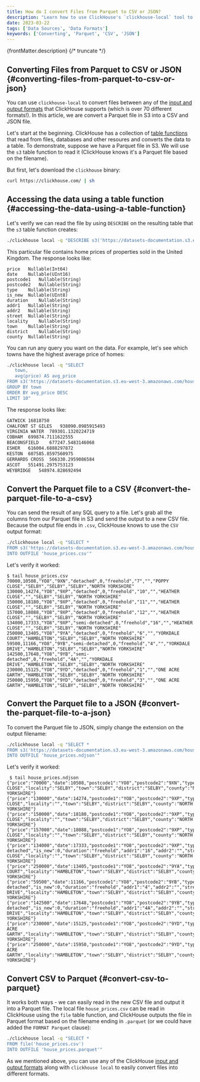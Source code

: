```yaml
---
title: How do I convert Files from Parquet to CSV or JSON?
description: "Learn how to use ClickHouse's `clickhouse-local` tool to easily convert Parquet files to CSV or JSON formats."
date: 2023-03-22
tags: ['Data Sources', 'Data Formats']
keywords: ['Converting', 'Parquet', 'CSV', 'JSON']
---
```


{frontMatter.description}
{/* truncate */}

## Converting Files from Parquet to CSV or JSON {#converting-files-from-parquet-to-csv-or-json}

You can use `clickhouse-local` to convert files between any of the [input and output formats](https://clickhouse.com/docs/en/interfaces/formats) that ClickHouse supports (which is over 70 different formats!). In this article, we are convert a Parquet file in S3 into a CSV and JSON file.

Let's start at the beginning. ClickHouse has a collection of [table functions](https://clickhouse.com/docs/en/sql-reference/table-functions/) that read from files, databases and other resoures and converts the data to a table. To demonstrate, suppose we have a Parquet file in S3. We will use the `s3` table function to read it (ClickHouse knows it's a Parquet file based on the filename).

But first, let's download the `clickhouse` binary:

```bash
curl https://clickhouse.com/ | sh
```

## Accessing the data using a table function {#accessing-the-data-using-a-table-function}

Let's verify we can read the file by using `DESCRIBE` on the resulting table that the `s3` table function creates:

```bash
./clickhouse local -q "DESCRIBE s3('https://datasets-documentation.s3.eu-west-3.amazonaws.com/house_parquet/house_0.parquet')"
```

This particular file contains home prices of properties sold in the United Kingdom. The response looks like:

```response
price	Nullable(Int64)
date	Nullable(UInt16)
postcode1	Nullable(String)
postcode2	Nullable(String)
type	Nullable(String)
is_new	Nullable(UInt8)
duration	Nullable(String)
addr1	Nullable(String)
addr2	Nullable(String)
street	Nullable(String)
locality	Nullable(String)
town	Nullable(String)
district	Nullable(String)
county	Nullable(String)
```

You can run any query you want on the data. For example, let's see which towns have the highest average price of homes:

```bash
./clickhouse local -q "SELECT
   town,
   avg(price) AS avg_price
FROM s3('https://datasets-documentation.s3.eu-west-3.amazonaws.com/house_parquet/house_0.parquet')
GROUP BY town
ORDER BY avg_price DESC
LIMIT 10"
```

The response looks like:

```bash
GATWICK	16818750
CHALFONT ST GILES	938090.0985915493
VIRGINIA WATER	789301.1320224719
COBHAM	699874.7111622555
BEACONSFIELD	677247.5483146068
ESHER	616004.6888297872
KESTON	607585.8597560975
GERRARDS CROSS	566330.2959086584
ASCOT	551491.2975753123
WEYBRIDGE	548974.828692494
```

## Convert the Parquet file to a CSV {#convert-the-parquet-file-to-a-csv}

You can send the result of any SQL query to a file. Let's grab all the columns from our Parquet file in S3 and send the output to a new CSV file. Because the output file ends in `.csv`, ClickHouse knows to use the `CSV` output format:

```bash
./clickhouse local -q "SELECT *
FROM s3('https://datasets-documentation.s3.eu-west-3.amazonaws.com/house_parquet/house_0.parquet')
INTO OUTFILE 'house_prices.csv'"
```

Let's verify it worked:

```response
$ tail house_prices.csv
70000,10508,"YO8","9XN","detached",0,"freehold","7","","POPPY CLOSE","SELBY","SELBY","SELBY","NORTH YORKSHIRE"
130000,14274,"YO8","9XP","detached",0,"freehold","10","","HEATHER CLOSE","","SELBY","SELBY","NORTH YORKSHIRE"
150000,18180,"YO8","9XP","detached",0,"freehold","11","","HEATHER CLOSE","","SELBY","SELBY","NORTH YORKSHIRE"
157000,18088,"YO8","9XP","detached",0,"freehold","12","","HEATHER CLOSE","","SELBY","SELBY","NORTH YORKSHIRE"
134000,17333,"YO8","9XP","semi-detached",0,"freehold","16","","HEATHER CLOSE","","SELBY","SELBY","NORTH YORKSHIRE"
250000,13405,"YO8","9YA","detached",0,"freehold","6","","YORKDALE COURT","HAMBLETON","SELBY","SELBY","NORTH YORKSHIRE"
59500,11166,"YO8","9YB","semi-detached",0,"freehold","4","","YORKDALE DRIVE","HAMBLETON","SELBY","SELBY","NORTH YORKSHIRE"
142500,17648,"YO8","9YB","semi-detached",0,"freehold","4A","","YORKDALE DRIVE","HAMBLETON","SELBY","SELBY","NORTH YORKSHIRE"
230000,15125,"YO8","9YD","detached",0,"freehold","1","","ONE ACRE GARTH","HAMBLETON","SELBY","SELBY","NORTH YORKSHIRE"
250000,15950,"YO8","9YD","detached",0,"freehold","3","","ONE ACRE GARTH","HAMBLETON","SELBY","SELBY","NORTH YORKSHIRE"
```

## Convert the Parquet file to a JSON {#convert-the-parquet-file-to-a-json}

To convert the Parquet file to JSON, simply change the extension on the output filename:

```bash
./clickhouse local -q "SELECT *
FROM s3('https://datasets-documentation.s3.eu-west-3.amazonaws.com/house_parquet/house_0.parquet')
INTO OUTFILE 'house_prices.ndjson'"
```

Let's verify it worked:

```response
 $ tail house_prices.ndjson
{"price":"70000","date":10508,"postcode1":"YO8","postcode2":"9XN","type":"detached","is_new":0,"duration":"freehold","addr1":"7","addr2":"","street":"POPPY CLOSE","locality":"SELBY","town":"SELBY","district":"SELBY","county":"NORTH YORKSHIRE"}
{"price":"130000","date":14274,"postcode1":"YO8","postcode2":"9XP","type":"detached","is_new":0,"duration":"freehold","addr1":"10","addr2":"","street":"HEATHER CLOSE","locality":"","town":"SELBY","district":"SELBY","county":"NORTH YORKSHIRE"}
{"price":"150000","date":18180,"postcode1":"YO8","postcode2":"9XP","type":"detached","is_new":0,"duration":"freehold","addr1":"11","addr2":"","street":"HEATHER CLOSE","locality":"","town":"SELBY","district":"SELBY","county":"NORTH YORKSHIRE"}
{"price":"157000","date":18088,"postcode1":"YO8","postcode2":"9XP","type":"detached","is_new":0,"duration":"freehold","addr1":"12","addr2":"","street":"HEATHER CLOSE","locality":"","town":"SELBY","district":"SELBY","county":"NORTH YORKSHIRE"}
{"price":"134000","date":17333,"postcode1":"YO8","postcode2":"9XP","type":"semi-detached","is_new":0,"duration":"freehold","addr1":"16","addr2":"","street":"HEATHER CLOSE","locality":"","town":"SELBY","district":"SELBY","county":"NORTH YORKSHIRE"}
{"price":"250000","date":13405,"postcode1":"YO8","postcode2":"9YA","type":"detached","is_new":0,"duration":"freehold","addr1":"6","addr2":"","street":"YORKDALE COURT","locality":"HAMBLETON","town":"SELBY","district":"SELBY","county":"NORTH YORKSHIRE"}
{"price":"59500","date":11166,"postcode1":"YO8","postcode2":"9YB","type":"semi-detached","is_new":0,"duration":"freehold","addr1":"4","addr2":"","street":"YORKDALE DRIVE","locality":"HAMBLETON","town":"SELBY","district":"SELBY","county":"NORTH YORKSHIRE"}
{"price":"142500","date":17648,"postcode1":"YO8","postcode2":"9YB","type":"semi-detached","is_new":0,"duration":"freehold","addr1":"4A","addr2":"","street":"YORKDALE DRIVE","locality":"HAMBLETON","town":"SELBY","district":"SELBY","county":"NORTH YORKSHIRE"}
{"price":"230000","date":15125,"postcode1":"YO8","postcode2":"9YD","type":"detached","is_new":0,"duration":"freehold","addr1":"1","addr2":"","street":"ONE ACRE GARTH","locality":"HAMBLETON","town":"SELBY","district":"SELBY","county":"NORTH YORKSHIRE"}
{"price":"250000","date":15950,"postcode1":"YO8","postcode2":"9YD","type":"detached","is_new":0,"duration":"freehold","addr1":"3","addr2":"","street":"ONE ACRE GARTH","locality":"HAMBLETON","town":"SELBY","district":"SELBY","county":"NORTH YORKSHIRE"}
```

## Convert CSV to Parquet {#convert-csv-to-parquet}

It works both ways - we can easily read in the new CSV file and output it into a Parquet file. The local file `house_prices.csv` can be read in ClickHouse using the `file` table function, and ClickHouse outputs the file in Parquet format based on the filename ending in `.parquet` (or we could have added the `FORMAT Parquet` clause):

```bash
./clickhouse local -q "SELECT *
FROM file('house_prices.csv')
INTO OUTFILE 'house_prices.parquet'"
```

As we mentioned above, you can use any of the ClickHouse [input and output formats](https://clickhouse.com/docs/en/interfaces/formats) along with `clickhouse local` to easily convert files into different formats.
